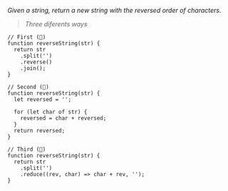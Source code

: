 _Given a string, return a new string with the reversed order of characters._

> _Three diferents ways_

```
// First (🍏)
function reverseString(str) {
  return str
    .split('')
    .reverse()
    .join();
}

// Second (🍎)
function reverseString(str) {
  let reversed = '';

  for (let char of str) {
    reversed = char + reversed;
  }
  return reversed;
}

// Third (🍐)
function reverseString(str) {
  return str
    .split('')
    .reduce((rev, char) => char + rev, '');
}
```
